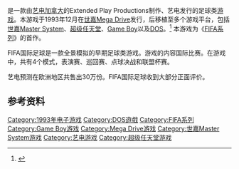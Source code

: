 {{NoteTA
| G1=Games
}}

{{vgname|FIFA国际足球|en=FIFA International Soccer}}是一款由[[EA加拿大|艺电加拿大]]的Extended Play Productions制作、艺电发行的足球类[[游戏|游戏]]。本游戏于1993年12月在[[世嘉Mega_Drive|世嘉Mega Drive]]发行，后移植至多个游戏平台，包括[[世嘉Master_System|世嘉Master System]]、[[超级任天堂|超级任天堂]]、[[Game_Boy|Game Boy]]以及[[DOS|DOS]]。<ref name="gamefaqs">{{cite web| url = http://www.gamefaqs.com/snes/588326-fifa-international-soccer/data| title = Release information| publisher = [[GameFAQs|GameFAQs]]| date = | accessdate = 2016-01-23| archive-date = 2016-02-01| archive-url = https://web.archive.org/web/20160201071415/http://www.gamefaqs.com/snes/588326-fifa-international-soccer/data| dead-url = no}}</ref> 本游戏为《[[FIFA系列|FIFA系列]]》的首作。

FIFA国际足球是一款全景模拟的早期足球类游戏。游戏的内容国际比赛。在游戏中，共有4个模式，表演赛、巡回赛、点球决战和联盟杯赛。

艺电预测在欧洲地区共售出30万份。FIFA国际足球收到大部分正面评价。

== 参考资料 ==
{{Reflist}}

{{FIFA系列}}

{{DEFAULTSORT:FIFA International Soccer}}
[[Category:1993年电子游戏|Category:1993年电子游戏]]
[[Category:DOS遊戲|Category:DOS遊戲]]
[[Category:FIFA系列|Category:FIFA系列]]
[[Category:Game_Boy游戏|Category:Game Boy游戏]]
[[Category:Mega_Drive游戏|Category:Mega Drive游戏]]
[[Category:世嘉Master_System游戏|Category:世嘉Master System游戏]]
[[Category:艺电游戏|Category:艺电游戏]]
[[Category:超级任天堂游戏|Category:超级任天堂游戏]]

{{sports-videogame-stub}}
{{ElectronicArts-stub}}